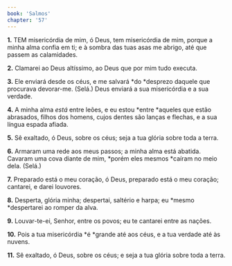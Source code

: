 ```yaml
---
book: 'Salmos'
chapter: '57'
---
```


**1.** TEM misericórdia de mim, ó Deus, tem misericórdia de mim, porque a minha alma confia em ti; e à sombra das tuas asas me abrigo, até que passem as calamidades.

**2.** Clamarei ao Deus altíssimo, ao Deus que por mim tudo executa.

**3.** Ele enviará desde os céus, e me salvará *do *desprezo daquele que procurava devorar-me. (Selá.) Deus enviará a sua misericórdia e a sua verdade.

**4.** A minha alma *está* entre leões, e eu estou *entre *aqueles que estão abrasados, filhos dos homens, cujos dentes são lanças e flechas, e a sua língua espada afiada.

**5.** Sê exaltado, ó Deus, sobre os céus; seja a tua glória sobre toda a terra.

**6.** Armaram uma rede aos meus passos; a minha alma está abatida. Cavaram uma cova diante de mim, *porém eles mesmos *caíram no meio dela. (Selá.)

**7.** Preparado está o meu coração, ó Deus, preparado está o meu coração; cantarei, e darei louvores.

**8.** Desperta, glória minha; despertai, saltério e harpa; eu *mesmo *despertarei ao romper da alva.

**9.** Louvar-te-ei, Senhor, entre os povos; eu te cantarei entre as nações.

**10.** Pois a tua misericórdia *é *grande até aos céus, e a tua verdade até às nuvens.

**11.** Sê exaltado, ó Deus, sobre os céus; e seja a tua glória sobre toda a terra.